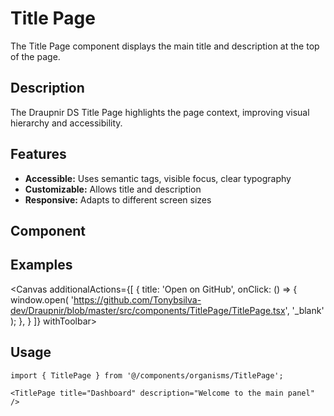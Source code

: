 
<Meta of={TitlePageStories} component={TitlePage}/>

# Title Page

The Title Page component displays the main title and description at the top of the page.

## Description
The Draupnir DS Title Page highlights the page context, improving visual hierarchy and accessibility.

## Features
- **Accessible:** Uses semantic tags, visible focus, clear typography
- **Customizable:** Allows title and description
- **Responsive:** Adapts to different screen sizes

## Component
<Primary />
<Controls />

## Examples
<Canvas additionalActions={[
    {
      title: 'Open on GitHub',
      onClick: () => {
        window.open(
          'https://github.com/Tonybsilva-dev/Draupnir/blob/master/src/components/TitlePage/TitlePage.tsx',
          '_blank'
        );
      },
    }
  ]}
  withToolbar>
    <Story of={TitlePageStories.Primary} />
</Canvas>

## Usage

```tsx
import { TitlePage } from '@/components/organisms/TitlePage';

<TitlePage title="Dashboard" description="Welcome to the main panel" />
```

